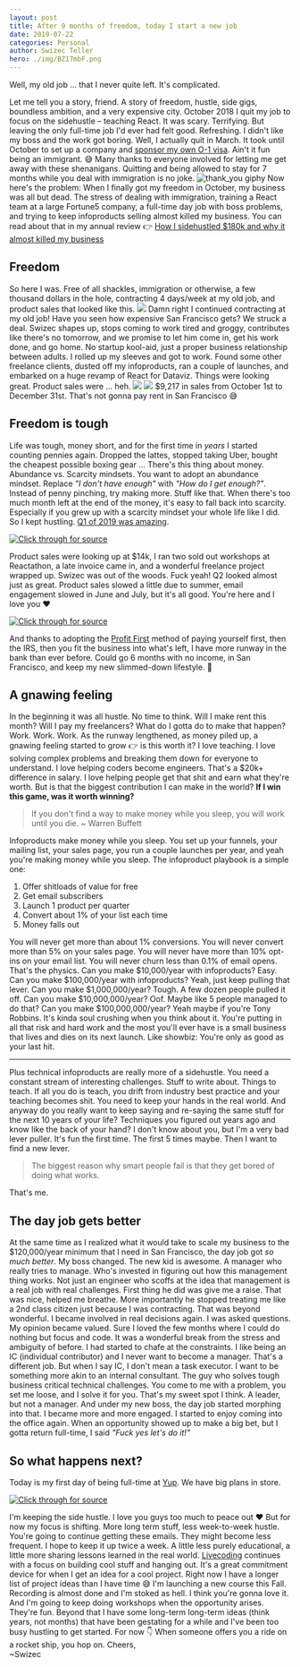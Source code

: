 ```yaml
---
layout: post
title: After 9 months of freedom, today I start a new job
date: 2019-07-22
categories: Personal
author: Swizec Teller
hero: ./img/BZ17mbF.png
---
```


Well, my old job ... that I never quite left. It's complicated.



Let me tell you a story, friend. A story of freedom, hustle, side gigs, boundless ambition, and a very expensive city. October 2018 I quit my job to focus on the sidehustle – teaching React. It was scary. Terrifying. But leaving the only full-time job I'd ever had felt good. Refreshing. I didn't like my boss and the work got boring. Well, I actually quit in March. It took until October to set up a company and [sponsor my own O-1 visa](https://swizec.com/blog/sponsored-genius-visa/swizec/8612). Ain't it fun being an immigrant. 😅 Many thanks to everyone involved for letting me get away with these shenanigans. Quitting and being allowed to stay for 7 months while you deal with immigration is no joke. ![thank_you giphy](./img/giphy.gif) Now here's the problem: When I finally got my freedom in October, my business was all but dead. The stress of dealing with immigration, training a React team at a large Fortune5 company, a full-time day job with boss problems, and trying to keep infoproducts selling almost killed my business. You can read about that in my annual review 👉 [How I sidehustled $180k and why it almost killed my business](https://swizec.com/blog/sidehustled-180k-almost-killed-my-business/swizec/8835)

## Freedom

So here I was. Free of all shackles, immigration or otherwise, a few thousand dollars in the hole, contracting 4 days/week at my old job, and product sales that looked like this. ![](./img/QT98xC0.png) Damn right I continued contracting at my old job! Have you seen how expensive San Francisco gets? We struck a deal. Swizec shapes up, stops coming to work tired and groggy, contributes like there's no tomorrow, and we promise to let him come in, get his work done, and go home. No startup kool-aid, just a proper business relationship between adults. I rolled up my sleeves and got to work. Found some other freelance clients, dusted off my infoproducts, ran a couple of launches, and embarked on a huge revamp of React for Dataviz. Things were looking great. Product sales were ... heh. ![](./img/s067u18.png) ![](./img/GjiLSO4.png) $9,217 in sales from October 1st to December 31st. That's not gonna pay rent in San Francisco 😅

## Freedom is tough

Life was tough, money short, and for the first time in _years_ I started counting pennies again. Dropped the lattes, stopped taking Uber, bought the cheapest possible boxing gear ... There's this thing about money. Abundance vs. Scarcity mindsets. You want to adopt an abundance mindset. Replace _"I don't have enough"_ with _"How do I get enough?"_. Instead of penny pinching, try making more. Stuff like that. When there's too much month left at the end of the money, it's easy to fall back into scarcity. Especially if you grew up with a scarcity mindset your whole life like I did. So I kept hustling. [Q1 of 2019 was amazing](https://swizec.com/blog/q1-2019-in-swizec-llc-land-open/swizec/9007).

[![Click through for source](./img/screenshot-1563813139908.png)](https://twitter.com/Swizec/status/1113837427674640384)

Product sales were looking up at $14k, I ran two sold out workshops at Reactathon, a late invoice came in, and a wonderful freelance project wrapped up. Swizec was out of the woods. Fuck yeah! Q2 looked almost just as great. Product sales slowed a little due to summer, email engagement slowed in June and July, but it's all good. You're here and I love you ❤️

[![Click through for source](./img/screenshot-1563813139370.png)](https://twitter.com/Swizec/status/1146543745279545344)

And thanks to adopting the [Profit First](https://profitfirstbook.com/) method of paying yourself first, then the IRS, then you fit the business into what's left, I have more runway in the bank than ever before. Could go 6 months with no income, in San Francisco, and keep my new slimmed-down lifestyle. 🤘

## A gnawing feeling

In the beginning it was all hustle. No time to think. Will I make rent this month? Will I pay my freelancers? What do I gotta do to make that happen? Work. Work. Work. As the runway lengthened, as money piled up, a gnawing feeling started to grow 👉 is this worth it? I love teaching. I love solving complex problems and breaking them down for everyone to understand. I love helping coders become engineers. That's a $20k+ difference in salary. I love helping people get that shit and earn what they're worth. But is that the biggest contribution I can make in the world? **If I win this game, was it worth winning?**

> If you don't find a way to make money while you sleep, you will work until you die. ~ Warren Buffett

Infoproducts make money while you sleep. You set up your funnels, your mailing list, your sales page, you run a couple launches per year, and yeah you're making money while you sleep. The infoproduct playbook is a simple one:

1.  Offer shitloads of value for free
2.  Get email subscribers
3.  Launch 1 product per quarter
4.  Convert about 1% of your list each time
5.  Money falls out

You will never get more than about 1% conversions. You will never convert more than 5% on your sales page. You will never have more than 10% opt-ins on your email list. You will never churn less than 0.1% of email opens. That's the physics. Can you make $10,000/year with infoproducts? Easy. Can you make $100,000/year with infoproducts? Yeah, just keep pulling that lever. Can you make $1,000,000/year? Tough. A few dozen people pulled it off. Can you make $10,000,000/year? Oof. Maybe like 5 people managed to do that? Can you make $100,000,000/year? Yeah maybe if you're Tony Robbins. It's kinda soul crushing when you think about it. You're putting in all that risk and hard work and the most you'll ever have is a small business that lives and dies on its next launch. Like showbiz: You're only as good as your last hit.

* * *

Plus technical infoproducts are really more of a sidehustle. You need a constant stream of interesting challenges. Stuff to write about. Things to teach. If all you do is teach, you drift from industry best practice and your teaching becomes shit. You need to keep your hands in the real world. And anyway do you really want to keep saying and re-saying the same stuff for the next 10 years of your life? Techniques you figured out years ago and know like the back of your hand? I don't know about you, but I'm a very bad lever puller. It's fun the first time. The first 5 times maybe. Then I want to find a new lever.

> The biggest reason why smart people fail is that they get bored of doing what works.

That's me.

## The day job gets better

At the same time as I realized what it would take to scale my business to the $120,000/year minimum that I need in San Francisco, the day job got _so much better_. My boss changed. The new kid is awesome. A manager who really tries to manage. Who's invested in figuring out how this management thing works. Not just an engineer who scoffs at the idea that management is a real job with real challenges. First thing he did was give me a raise. That was nice, helped me breathe. More importantly he stopped treating me like a 2nd class citizen just because I was contracting. That was beyond wonderful. I became involved in real decisions again. I was asked questions. My opinion became valued. Sure I loved the few months where I could do nothing but focus and code. It was a wonderful break from the stress and ambiguity of before. I had started to chafe at the constraints. I like being an IC (individual contributor) and I never want to become a manager. That's a different job. But when I say IC, I don't mean a task executor. I want to be something more akin to an internal consultant. The guy who solves tough business critical technical challenges. You come to me with a problem, you set me loose, and I solve it for you. That's my sweet spot I think. A leader, but not a manager. And under my new boss, the day job started morphing into that. I became more and more engaged. I started to enjoy coming into the office again. When an opportunity showed up to make a big bet, but I gotta return full-time, I said _"Fuck yes let's do it!"_

## So what happens next?

Today is my first day of being full-time at [Yup](https://www.yup.com/). We have big plans in store.

[![Click through for source](./img/screenshot-1563813140111.png)](https://twitter.com/Swizec/status/1149755536335724544)

I'm keeping the side hustle. I love you guys too much to peace out ❤️ But for now my focus is shifting. More long term stuff, less week-to-week hustle. You're going to continue getting these emails. They might become less frequent. I hope to keep it up twice a week. A little less purely educational, a little more sharing lessons learned in the real world. [Livecoding](https://www.youtube.com/channel/UCoyHgaeLLI7Knp7LDHOwZMw) continues with a focus on building cool stuff and hanging out. It's a great commitment device for when I get an idea for a cool project. Right now I have a longer list of project ideas than I have time 😅 I'm launching a new course this Fall. Recording is almost done and I'm stoked as hell. I think you're gonna love it. And I'm going to keep doing workshops when the opportunity arises. They're fun. Beyond that I have some long-term long-term ideas (think years, not months) that have been gestating for a while and I've been too busy hustling to get started. For now 👇 When someone offers you a ride on a rocket ship, you hop on. Cheers,  
~Swizec

